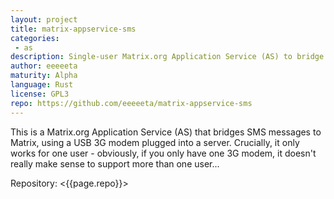 ```yaml
---
layout: project
title: matrix-appservice-sms
categories: 
 - as
description: Single-user Matrix.org Application Service (AS) to bridge SMSes to the Matrix network!
author: eeeeeta
maturity: Alpha
language: Rust
license: GPL3
repo: https://github.com/eeeeeta/matrix-appservice-sms
---
```


This is a Matrix.org Application Service (AS) that bridges SMS messages to Matrix, using a USB 3G modem plugged into a server. Crucially, it only works for one user - obviously, if you only have one 3G modem, it doesn't really make sense to support more than one user...

Repository: <{{page.repo}}>
